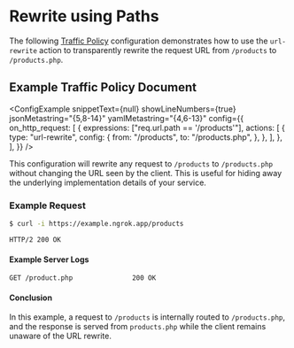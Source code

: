 
# Rewrite using Paths

The following [Traffic Policy](/docs/traffic-policy/)
configuration demonstrates how to use the `url-rewrite` action to transparently
rewrite the request URL from `/products` to `/products.php`.

## Example Traffic Policy Document

<ConfigExample
	snippetText={null}
	showLineNumbers={true}
	jsonMetastring="{5,8-14}"
	yamlMetastring="{4,6-13}"
	config={{
		on_http_request: [
			{
				expressions: ["req.url.path == '/products'"],
				actions: [
					{
						type: "url-rewrite",
						config: {
							from: "/products",
							to: "/products.php",
						},
					},
				],
			},
		],
	}}
/>

This configuration will rewrite any request to `/products` to `/products.php`
without changing the URL seen by the client. This is useful for hiding away
the underlying implementation details of your service.

### Example Request

```bash
$ curl -i https://example.ngrok.app/products
```

```http
HTTP/2 200 OK
```

#### Example Server Logs

```http
GET /product.php               200 OK
```

#### Conclusion

In this example, a request to `/products` is internally
routed to `/products.php`, and the response is served
from `products.php` while the client remains unaware
of the URL rewrite.
